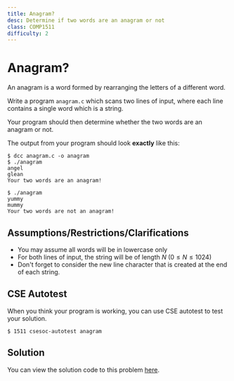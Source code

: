 ```yaml
---
title: Anagram?
desc: Determine if two words are an anagram or not
class: COMP1511
difficulty: 2
---
```


# Anagram?

An anagram is a word formed by rearranging the letters of a different word.

Write a program `anagram.c` which scans two lines of input, where each line contains a single word which is a string.

Your program should then determine whether the two words are an anagram or not.

The output from your program should look **exactly** like this:

```bash:~/1511-revision/anagram
$ dcc anagram.c -o anagram
$ ./anagram
angel
glean
Your two words are an anagram!
```

```bash:~/1511-revision/anagram
$ ./anagram
yummy
mummy
Your two words are not an anagram!
```

## Assumptions/Restrictions/Clarifications

- You may assume all words will be in lowercase only
- For both lines of input, the string will be of length $N$ ($0 ≤ N ≤ 1024$)
- Don't forget to consider the new line character that is created at the end of each string.

## CSE Autotest

When you think your program is working, you can use CSE autotest to test your solution.

```bash:~/1511-revision/anagram
$ 1511 csesoc-autotest anagram
```

## Solution

You can view the solution code to this problem [here](https://github.com/Allynixtor/comp1511-23T1-problems/tree/main/solutions/anagram).
